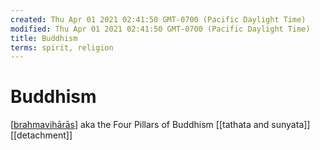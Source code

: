 ```yaml
---
created: Thu Apr 01 2021 02:41:50 GMT-0700 (Pacific Daylight Time)
modified: Thu Apr 01 2021 02:41:50 GMT-0700 (Pacific Daylight Time)
title: Buddhism
terms: spirit, religion
---
```


# Buddhism

[[brahmavihārās]] aka the Four Pillars of Buddhism
[[tathata and sunyata]]
[[detachment]]

[//begin]: # 'Autogenerated link references for markdown compatibility'
[brahmavihārās]: ../forget/brahmavihārās 'Brahmavihārās'
[//end]: # 'Autogenerated link references'
